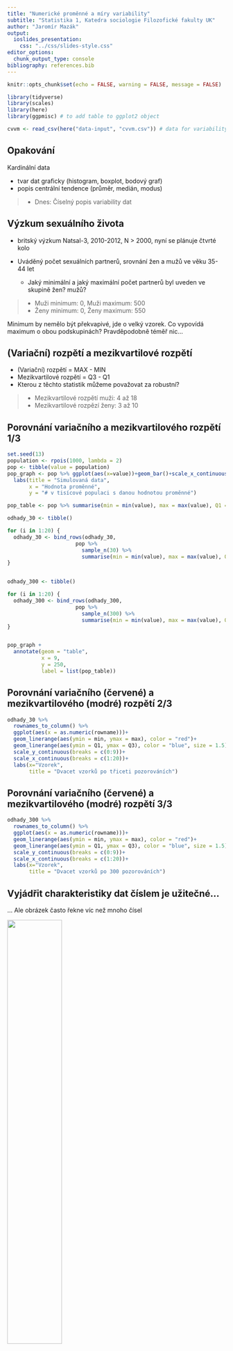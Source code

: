 ```yaml
---
title: "Numerické proměnné a míry variability"
subtitle: "Statistika 1, Katedra sociologie Filozofické fakulty UK" 
author: "Jaromír Mazák"
output:
  ioslides_presentation:
    css: "../css/slides-style.css"
editor_options: 
  chunk_output_type: console
bibliography: references.bib
---
```


```r
knitr::opts_chunk$set(echo = FALSE, warning = FALSE, message = FALSE)
```

```r
library(tidyverse)
library(scales)
library(here)
library(ggpmisc) # to add table to ggplot2 object

cvvm <- read_csv(here("data-input", "cvvm.csv")) # data for variability

```

```{=html}
<style>
.forceBreak { -webkit-column-break-after: always; break-after: column; }
</style>
```

## Opakování

Kardinální data

-   tvar dat graficky (histogram, boxplot, bodový graf)
-   popis centrální tendence (průměr, medián, modus)

> -   Dnes: Číselný popis variability dat

## Výzkum sexuálního života

-   britský výzkum Natsal-3, 2010-2012, N \> 2000, nyní se plánuje čtvrté kolo

-   Uváděný počet sexuálních partnerů, srovnání žen a mužů ve věku 35-44 let

    -   Jaký minimální a jaký maximální počet partnerů byl uveden ve skupině žen? mužů?

> -   Muži minimum: 0, Muži maximum: 500
> -   Ženy minimum: 0, Ženy maximum: 550

::: {.notes}
Minimum by nemělo být překvapivé, jde o velký vzorek. Co vypovídá maximum o obou podskupinách? Pravděpodobně téměř nic...
:::

## (Variační) rozpětí a mezikvartilové rozpětí

-   (Variační) rozpětí = MAX - MIN
-   Mezikvartilové rozpětí = Q3 - Q1
-   Kterou z těchto statistik můžeme považovat za robustní?

> -   Mezikvartilové rozpětí muži: 4 až 18
> -   Mezikvartilové rozpězí ženy: 3 až 10

## Porovnání variačního a mezikvartilového rozpětí 1/3

```r
set.seed(13)
population <- rpois(1000, lambda = 2)
pop <- tibble(value = population)
pop_graph <- pop %>% ggplot(aes(x=value))+geom_bar()+scale_x_continuous(breaks = c(0:9))+
  labs(title = "Simulovaná data",
       x = "Hodnota proměnné",
       y = "# v tisícové populaci s danou hodnotou proměnné")

pop_table <- pop %>% summarise(min = min(value), max = max(value), Q1 = quantile(value, 0.25), Q3 = quantile(value, 0.75))

odhady_30 <- tibble()

for (i in 1:20) {
  odhady_30 <- bind_rows(odhady_30,
                      pop %>% 
                        sample_n(30) %>% 
                        summarise(min = min(value), max = max(value), Q1 = quantile(value, 0.25), Q3 = quantile(value, 0.75)))
}


odhady_300 <- tibble()

for (i in 1:20) {
  odhady_300 <- bind_rows(odhady_300,
                      pop %>% 
                        sample_n(300) %>% 
                        summarise(min = min(value), max = max(value), Q1 = quantile(value, 0.25), Q3 = quantile(value, 0.75)))
}


pop_graph +                                             
  annotate(geom = "table",
           x = 9,
           y = 250,
           label = list(pop_table))


```

## Porovnání variačního (červené) a mezikvartilového (modré) rozpětí 2/3

```r

odhady_30 %>% 
  rownames_to_column() %>% 
  ggplot(aes(x = as.numeric(rowname)))+
  geom_linerange(aes(ymin = min, ymax = max), color = "red")+
  geom_linerange(aes(ymin = Q1, ymax = Q3), color = "blue", size = 1.5)+
  scale_y_continuous(breaks = c(0:9))+
  scale_x_continuous(breaks = c(1:20))+
  labs(x="Vzorek",
       title = "Dvacet vzorků po třiceti pozorováních")

```

## Porovnání variačního (červené) a mezikvartilového (modré) rozpětí 3/3

```r

odhady_300 %>% 
  rownames_to_column() %>% 
  ggplot(aes(x = as.numeric(rowname)))+
  geom_linerange(aes(ymin = min, ymax = max), color = "red")+
  geom_linerange(aes(ymin = Q1, ymax = Q3), color = "blue", size = 1.5)+
  scale_y_continuous(breaks = c(0:9))+
  scale_x_continuous(breaks = c(1:20))+
  labs(x="Vzorek",
       title = "Dvacet vzorků po 300 pozorováních")

```

## Vyjádřit charakteristiky dat číslem je užitečné...

... Ale obrázek často řekne víc než mnoho čísel

<div class="centered">
![](figures/04_sexual_partners_bar.png){width="50%"}
</div>

<font size="2">Převzato z @spiegelhalter2019</font>

# Rozptyl a směrodatná odchylka

## Rozptyl (variance)

-   Také disperze, variance, střední kvadratická odchylka.
-   Zkusme odvodit, co je roptyl, z označení "střední kvadratická odchylka"


::: {.notes}
Proč střední kvadratická odchylka? Odchylka od čeho? Od průměru, tedy centrální tendence dané proměnné. Střední znamená průměrná. Proč kvadratická? Protože průměrná odchylka je vždy 0. Proč tedy nepoužijeme absolutní hodnotu odchylky? To by asi také šlo, ale používat čtverec odchylky je konvence, nicméně není arbitrární: statistika je z velké části postavena právě na myšlence variance a kovariance (ta měří vztah mezi více proměnnými). 
:::

## Rozptyl formálně

Proměnná $x$ má $n$ pozorování. Potom rozptyl proměnné je definován:

$$
var(X) = \frac{\sum (x_i - \mu_x)^2}{n}
$$

kde $x_i$ je i-té pozorování, řecké písmeno $\mu$ se čte mjů a značí průměr proměnné x.

## Výběrový rozptyl (rozptyl vzorku dat)

$$
s^2_X = \frac{\sum (x_i - \bar{x})^2}{n-1}
$$

Rozptyl se počítá (maličko) odlišně, pokud naše data považujeme za vzorek populace (nikoliv za celou poplaci). Ve vzorci výše nyní dělíme jmenovatelem (n-1), namísto pouze n. Výběrový rozptyl je zvykem značit $s^2$. 

Je výběrový rozptyl větší nebo menší číslo než rozptyl?


::: {.notes}
Odpověď: větší. Dělíme-li menším číslem, je výsledek větsí. Důvod, proč to děláme? Při výpočtu rozptylu používáme průměr. Ovšem pokud jde o vzorek, průměr zpravidla odhadujeme přímo ze vzorku. Tento průměr je blíže jednotlivým hodnotám vzorku, než je pravděpodobně populační průměr. Náš odhad rozptylu tak výběrovým rozptylem podhodnocujeme. Jmenovatel (n-1) má toto podhodnocení kompenzovat. V tomto kurzu není potřeba se tím moc trápit, ale je dobré vědět, že něco takového existuje.
:::

## Proč ve vzorci výše odečítáme právě 1? (nadstavba)

- Souvisí se stupni volnosti (degree of freedom) a s konceptem vzorku vs. populace
- Stupeň volnosti = počet nezávislých informací, které vstupují do výpočtu statistického odhadu.

Populace: populační průměr je daný, předchází jednotlivým pozorováním. Pokud máme například vzorek o 3 pozorováních, nemusí v průměru dávat populační průměr, tj. máme tři stupně volnosti. 

Vzorek: výběrový průměr vychází ze vzorku, vzorek předchází výběrovému průměru. V případě tří pozorování tedy máme jen dva stupně volnosti, tj. n-1.

::: {.notes}
Pokud je populační průměr například 100 a první dvě ze tří pozorování jsou 95 a 105, může mít třetí pozorování libovolnou hodnotu v teoretickém rozsahu dané proměnné, může být klidně 50. Každé ze tří pozorování je tedy nezávislé. Pokud mám výběrový průměr 100 a první ze tří pozorování jsou 95 a 105, je třetí pozorování už také jasně dané: musí být 100, aby průměr tří čísel byl 100. Mám tedy jen dva nezávislé údaje, třetí už je daný výběrovým průměrem. 
:::


## Třetí možný zápis rozptylu

E ... expectation, tj. očekávaná hodnota, v tuto chvíli stačí vnímat jako synonymum pro průměr.

$$var(X) = E[(X - E[X])^2]$$

## Musím umět rozlišit různé typy a zápisy rozptylu?


$$
var(X) = \frac{\sum (x_i - \mu_x)^2}{n}
$$

$$
s^2 = \frac{\sum (x_i - \bar{x})^2}{n-1}
$$


$$var(X) = E[(X - E[X])^2]$$

>- Odpověď: Ne.

## Rozptyl je v jiných jednotkách než původní proměnná

- Proto samotný číselný údaj o rozptylu zpravidla neříká nic užitečného pro naši lepší představu. 
- Proč ho tedy počítáme?

::: {.notes}
Proč počítáme rozptyl? ukazuje variabilitu v datech za využití každého jednoho pozorování. (Na rozdíl od variačního a mezikvartilového rozpětí, které je určeno jen dvěma konkrétními hraničními hodnotami.) 
ZŠ úloha: Máme čtverec o straně $a$. Když délku strany zdvojnásobíme, kolikrát se zvětší obsah?
:::

## Směrodatná odchylka

Odmocnina z rozptylu. Ve stejných jednotkách jako původní proměnná. Značíme řeckým sigma.

$$
\sigma_x = \sqrt{var{(X)}}
$$
Případně výběrová směrodatná odchylka: 

$$
s = \sqrt{s^2}
$$


## Je směrodatná odchylka robustní ukazatel variability?

-   Úvahou?

-   Na příkladu:

    -   Směrodatná odchylka z čísel 1, 2, 3, ... 100 (sto pozorování)
    -   Směrodatná odchylka z čísel 1, 2, 3, ... 100, 1000 (sto jedna pozorování)

> -   Směrodatná odchylka není robustní, informativní je proto především jen pro symetrická data.

::: {.notes}
Nerobustní, lze demonstrovat na počítačí, kód v R: sd(c(1:100)), sd(c(1:100,1000)).
:::

## Interpretujte následující tabulku

![](figures/04_sexual_partners.png)

<font size="2">Převzato z @spiegelhalter2019</font>


## Variační koeficient (VK)

Také "relativní směrodatná odchylka".

Spočítejte směrodatnou odchylku z následujících datových setů:

a) 1, 2, 3
b) 101, 102, 103

## Směrodatná odchylka je stejná...

... ale v prvním data setu se první a druhé pozorování liší o 100 %, zatímco v druhém o necelé procento...

$$VK = \sigma / \mu $$


# Případová studie: variabilita v čistých příjmech v jednotlivých vzdělanostních skupinách

## Tipněte si odpovědi na následující otázky

Na úvod rozdělíme respondenty reprezentativního výběrového šetření CVVM Naše společnost do čtyř skupin: ZŠ, SŠ bez maturity, SŠ s maturitou, VŠ (včetně VOŠ).

1) Která skupina je nejmenší? 
1) Která skupina má největší variační rozpětí?
1) Která skupina má nějvětší mezikvartilové rozpětí?
1) Je medián lidí se základním vzděláním vyšší nebo nižší než 1. kvartil vysokoškoláků?

## Bodový graf

```r
income_agg <- cvvm %>%
  select(IDE_10A, t_VZD) %>% 
  filter(!is.na(t_VZD)) %>% 
  mutate(IDE_10A = as.numeric(IDE_10A)) %>% 
  group_by(t_VZD) %>% 
  summarise(deviation = sd(IDE_10A, na.rm = TRUE),
            variance = var(IDE_10A, na.rm = TRUE),
            range = max(IDE_10A, na.rm =  TRUE) - min(IDE_10A, na.rm = TRUE),
            IQR = IQR(IDE_10A, na.rm = TRUE),
            mean = mean(IDE_10A, na.rm = TRUE),
            median = median(IDE_10A, na.rm = TRUE),
            vk = deviation / mean,
            count = n())

cvvm %>% select(IDE_10A, t_VZD) %>% 
  filter(!is.na(t_VZD)) %>% 
  mutate(IDE_10A = as.numeric(IDE_10A)) %>% 
  ggplot(aes(x = t_VZD, y = IDE_10A)) +
  geom_jitter(height = 0, width = 0.2, alpha = 0.4) +
  scale_x_discrete(labels = str_to_sentence) +
  scale_y_continuous(labels = number_format(scale = 0.001, suffix = " tis. Kč")) +
  labs(x = element_blank(),
       y = "Čistý měsiční příjem",
       caption = "Zdroj dat: Naše společnost, červen 2019")
```

## Bodový graf s vybranými statistikami

```r
cvvm %>% select(IDE_10A, t_VZD) %>% 
  filter(!is.na(t_VZD)) %>% 
  mutate(IDE_10A = as.numeric(IDE_10A)) %>% 
  ggplot(aes(x = t_VZD, y = IDE_10A)) +
  geom_jitter(height = 0, width = 0.2, alpha = 0.4) +
  geom_text(data = income_agg,
            mapping = aes(x = t_VZD, y = -2000,
                          label = paste0("Počet: ", count))) +
    geom_text(data = income_agg,
            mapping = aes(x = t_VZD, y = -5000,
                          label = paste0("Rozpětí: ", range))) +
    geom_text(data = income_agg,
            mapping = aes(x = t_VZD, y = -8000,
                          label = paste0("IQR: ", IQR))) +
    geom_text(data = income_agg,
            mapping = aes(x = t_VZD, y = -11000,
                          label = paste0("SD: ", round(deviation,0)))) +
  scale_x_discrete(labels = str_to_sentence) +
  scale_y_continuous(labels = number_format(scale = 0.001, suffix = " tis. Kč"), limits = c(-12000, 62000)) +
  labs(x = element_blank(),
       y = "Čistý měsiční příjem",
       caption = "Zdroj dat: Naše společnost, červen 2019")
```

## Bodový graf s boxplotem

```r

cvvm %>% select(IDE_10A, t_VZD) %>% 
  filter(!is.na(t_VZD)) %>% 
  mutate(IDE_10A = as.numeric(IDE_10A)) %>% 
  ggplot(aes(x = t_VZD, y = IDE_10A)) +
  geom_boxplot()+
  geom_jitter(height = 0, width = 0.2, alpha = 0.4) +
  scale_x_discrete(labels = str_to_sentence) +
  scale_y_continuous(labels = number_format(scale = 0.001, suffix = " tis. Kč")) +
  labs(x = element_blank(),
       y = "Čistý měsiční příjem",
       caption = "Zdroj dat: Naše společnost, červen 2019")
```



## Chudoba a měření variability

Příklad inspirovaný knihou How to Make the World Add Up [@harford2021]

<div class="centered">
![](figures/04_richest.png){width="60%"}
</div>

<font size="2">Zdroj [The Guardian](https://www.theguardian.com/business/2019/jan/21/world-26-richest-people-own-as-much-as-poorest-50-per-cent-oxfam-report), 2019.</font>

## Jak dobrý je to ukazatel?

![The Guardian, 2014, data Oxfam](figures/04_richest_2014.png){width="50%"}

![The Guardian, 2017, data Oxfam](figures/04_richest_2017.png){width="50%"}

![The Guardian, 2019, data Oxfam](figures/04_richest_2019.png){width="50%"}

## And it gets worse...

![](figures/04_richest_reporting_fuckup.png){width="70%"}

<font size="2">Zdroj [The Independent](https://www.independent.co.uk/news/world/politics/oxfam-warns-davos-of-pernicious-impact-of-the-widening-wealth-gap-9070714.html)</font>

## Co se měří a kdo to měří?

Pravděpodobně každý v této třídě je bohatší než miliarda nejchudších lidí.

> -   Průzkum Global Wealth Report financovaný bankou Credit Suisse.

> -   Měří čisté bohatství = aktiva jako domy, akcie a hotovost v bance po odečtení případných dluhů. Asi pro miliardu lidí se odhaduje, že má záporný nebo přibližně nulový majetek.

::: {.notes}
Čisté bohatství je dobrá míra bohatství, ale velmi neintuitivní míra chudoby: "If you've just finished an MBA, or law school, or medical school, and you've picked up a few hundred thousand dollars of debt, your net wealth is way below zero. But financially, a young doctor is likely to feel much more comfortable than a young subsistence farmer, even if the doctor is up to her chin in debt and the farmer owns a scrawny cow and a rusty bike for a net worth of \$100." (Tim Harford, How to make the World add up)
:::

## Jak to tedy je?

<div class="centered">
![Global Wealth Report 2021](figures/04_wealth_distribution.png)
</div>

<font size="2">Zdroj [Global Wealth Report 2021](https://www.credit-suisse.com/about-us/en/reports-research/global-wealth-report.html)</font>

##  {.smaller}

Oxfam's director of campaigns and policy, Matthew Spencer, said:

"The massive fall in the number of people living in extreme poverty is one of the greatest achievements of the past quarter of a century but rising inequality is jeopardising further progress.

The way our economies are organised means wealth is increasingly and unfairly concentrated among a privileged few while millions of people are barely subsisting. Women are dying for lack of decent maternity care and children are being denied an education that could be their route out of poverty. No one should be condemned to an earlier grave or a life of illiteracy simply because they were born poor.

It doesn't have to be this way -- there is enough wealth in the world to provide everyone with a fair chance in life. Governments should act to ensure that taxes raised from wealth and businesses paying their fair share are used to fund free, good-quality public services that can save and transform people's lives."

Zdroj [The Guardian](https://www.theguardian.com/business/2019/jan/21/world-26-richest-people-own-as-much-as-poorest-50-per-cent-oxfam-report)


## Míry hodnocení majetkové nerovnosti {.columns-2 .smaller}

### Takhle ne

-   zaměření na extrémní jednotky nebo desítky případů: kuriozita posílená tím, že nejbohatší miliardy nic nevlastní
-   směrodatná odchylka - používáme jen pro symetrická rozdělení, její sílu si teprve ukážeme v příštích přednáškách

<p class="forceBreak">

</p>

### Takhle možná

-   poměr 50/10, tj, srovnání mediánu a desátého percentilu
-   majetek horního 1 % (používá Piketty) - smysluplnější ukazatel koncentrace majektu na vršku pyramidy

::: {.notes}
Poměr 50:10 i majetek horního 1 % říkají o nerovnosti něco jiného. Je možné, že poměr 50:10 se zmenší (indikuje pokles nerovnosti), ale podíl na majetku horního procenta vzroste (indikuje nárůst nerovnosti).
:::

## Giniho koeficient {.columns-2 .smaller}

-   Dobrá míra variability (nerovnosti) v nesymetrických, šikmých datech (příjmy, majetek, počet sexuálních partnerů,...)
-   Funguje i pro symetrická data (např. Giniho koeficient výšky)
-   Zohledňuje posuny na celém spektru
-   Jednodušší pochopit graficky
-   Hodnoty často dávají smysl jen v komparaci

<p class="forceBreak">

</p>

![](figures/04_gini_wiki.png){width="85%"}

Zdroj [Wiki](https://en.wikipedia.org/wiki/Gini_coefficient)

$$Gini = A/(A+B) $$



## Reference v prezentaci {.smaller}

Následuje seznam referencí, které v prezentaci neměly aktivní proklik na zdroj.
